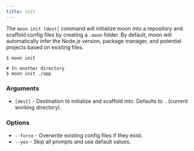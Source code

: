 ```yaml
---
title: init
---
```


The `moon init [dest]` command will initialize moon into a repository and scaffold config files by
creating a `.moon` folder. By default, moon will automatically infer the Node.js version, package
manager, and potential projects based on existing files.

```shell
$ moon init

# In another directory
$ moon init ./app
```

### Arguments

- `[dest]` - Destination to initialize and scaffold into. Defaults to `.` (current working
  directory).

### Options

- `--force` - Overwrite existing config files if they exist.
- `--yes` - Skip all prompts and use default values.
